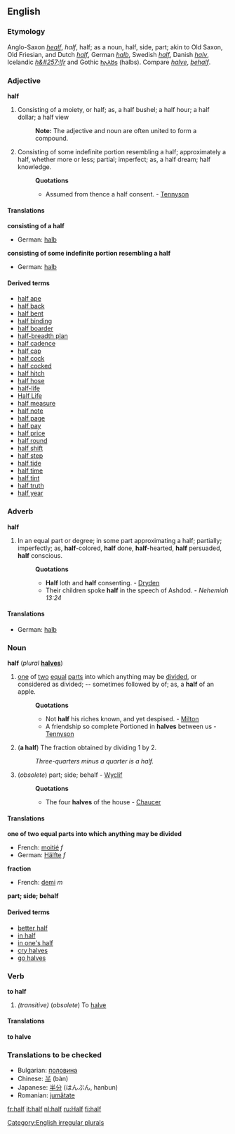 {{webster}}
==English==

{{rank|mother|often|themselves|268|half|certain|sent|keep}}

===Etymology===
Anglo-Saxon ''[[healf]]'', ''half'', half; as a noun, half, side, part; akin to Old Saxon, Old Friesian, and Dutch ''[[half#Dutch|half]]'', German ''[[halb]]'', Swedish ''[[half#Swedish|half]]'', Danish ''[[halv]]'', Icelandic ''[[h&#257;lfr]]'' and Gothic [[𐌷𐌰𐌻𐌱𐍃]] (halbs). Compare ''[[halve]]'', ''[[behalf]]''.

===Adjective===
'''half'''

#Consisting of a moiety, or half; as, a half bushel; a half hour; a half dollar; a half view
#:'''Note:''' The adjective and noun are often united to form a compound.
#Consisting of some indefinite portion resembling a half; approximately a half, whether more or less; partial; imperfect; as, a half dream; half knowledge.
#:'''Quotations'''
#:*Assumed from thence a half consent. - [[Tennyson]]

====Translations====

'''consisting of a half'''
{{top}}
*German: [[halb]]
{{mid}}
{{bottom}}

'''consisting of some indefinite portion resembling a half'''
{{top}}
*German: [[halb]]
{{mid}}
{{bottom}}

====Derived terms====
<!--Note: many of these are or can be hyphenated-->
*[[half ape]]<!--, (''zoölogy'') a lemur-->
*[[half back]]<!--, (''football'') See under 2d [[back]]-->
*[[half bent]]<!--: the first notch, for the [[sear point]] to enter, in the tumbler of a gunlock; the halfcock notch-->
*[[half binding]]<!--: a style of bookbinding in which only the back and corners are in leather-->
*[[half boarder]]<!--: one who boards in part; specifically, a scholar at a boarding school who takes dinner only-->
*[[half-breadth plan]]<!--, (''shipbuilding'') a horizontal plan of the half a vessel, divided lengthwise, showing the lines-->
*[[half cadence]]<!--, (''music'') a cadence on the dominant-->
*[[half cap]]<!--, (''obsolete'') a slight salute with the cap. - Shakespeare-->
*[[half cock]]<!--: the position of the cock of a gun when retained by the first notch-->
*[[half cocked]]<!--: or '''halfcocked:''' unprepared, lacking forethought; -- as in go off '''half cocked'''-->
*[[half hitch]]<!--: a sailor's knot in a rope; half of a clove hitch-->
*[[half hose]]<!--: short stockings; socks-->
*[[half-life]]<!--: The time taken for a given radioactive element to decay to half its number.-->
*[[Half Life]]<!--: A computer game-->
*[[half measure]]<!--: an imperfect or weak line of action-->
*[[half note]]<!--, (''music'') a minim, one half of a semibreve-->
*[[half page]]<!--: half of a single page, of a book.-->
*[[half pay]]<!--: half of the wages or salary; reduced pay; as, an officer on '''half pay'''-->
*[[half price]]<!--: half the ordinary price; or a price much reduced-->
*[[half round]]<!--
**(''architecture''): A molding of semicircular section
**(''mechanical''): Having one side flat and the other rounded; -- said of a file-->
*[[half shift]]<!--, (''music'') a position of the hand, between the open position and the first shift, in playing on the violin and kindred instruments. See [[shift]]-->
*[[half step]]<!--, (''music'') a semitone; the smallest difference of pitch or interval, used in music-->
*[[half tide]]<!--: the time or state of the tide equally distant from ebb and flood-->
*[[half time]]<!--: half the ordinary time for work or attendance; as, the half-time system-->
*[[half tint]]<!--, (''fine arts'') a middle or intermediate tint, as in drawing or painting. See [[demitint]]-->
*[[half truth]]<!--, a statement only partially true, or which gives only a part of the truth. - [[Mrs. Browning]]-->
*[[half year]]<!--, the space of six months; one term of a school when there are two terms in a year.-->

===Adverb===
'''half'''

#In an equal part or degree; in some part approximating a half; partially; imperfectly; as, '''half'''-colored, '''half''' done, '''half'''-hearted, '''half''' persuaded, '''half''' conscious.
#:'''Quotations'''
#:*'''Half''' loth and '''half''' consenting. - [[Dryden]]
#:*Their children spoke '''half''' in the speech of Ashdod. - ''Nehemiah 13:24''

====Translations====
*German: [[halb]]

===Noun===
'''half''' (''plural'' '''[[halves]]''')
#[[one]] of [[two]] [[equal]] [[part]]s into which anything may be [[divide]]d, or considered as divided; -- sometimes followed by of; as, a '''half''' of an apple.
#:'''Quotations'''
#:*Not '''half''' his riches known, and yet despised. - [[Milton]]
#:*A friendship so complete Portioned in '''halves''' between us - [[Tennyson]]
#{{arithmetic}} ('''a half''') The fraction obtained by dividing 1 by 2.
#:''Three-quarters minus a quarter is a half.''
#(''obsolete'') part; side; behalf - [[Wyclif]]
#:'''Quotations'''
#:*The four '''halves''' of the house - [[Chaucer]]

====Translations====

'''one of two equal parts into which anything may be divided'''
{{top}}
*French: [[moitié]] ''f''
*German: [[Hälfte]] ''f''
{{mid}}
{{bottom}}

'''fraction'''
{{top}}
*French: [[demi]] ''m''
{{mid}}
{{bottom}}

'''part; side; behalf'''
{{top}}
{{mid}}
{{bottom}}

====Derived terms====
*[[better half]]
*[[in half]]<!--, (''colloquial'') an expression sometimes used improperly instead of in or into halves; as, to cut in half. - [[Dickens]]-->
*[[in one's half]]<!--, [[on one's half]]: (''obsolete'') in one's behalf; on one's part-->
*[[cry halves]]<!--, to claim an equal share with another-->
*[[go halves]]<!--, to share equally between two.-->

===Verb===
'''to half'''

#''(transitive)'' (''obsolete'') To [[halve]]<!--. - [[Sir H. Wotton]]-->

====Translations====

'''to halve'''
{{top}}
{{mid}}
{{bottom}}

===Translations to be checked===
<!--Remove this section once all of the translations below have been moved into the tables above.-->
{{checktrans}}

*Bulgarian: [[половина]]
*Chinese: [[半]] (bàn)
*Japanese: [[半分]] (はんぶん, hanbun)
*Romanian: [[jumătate]]

[[Category:English irregular plurals]]

[[fr:half]]
[[it:half]]
[[nl:half]]
[[ru:Half]]
[[fi:half]]